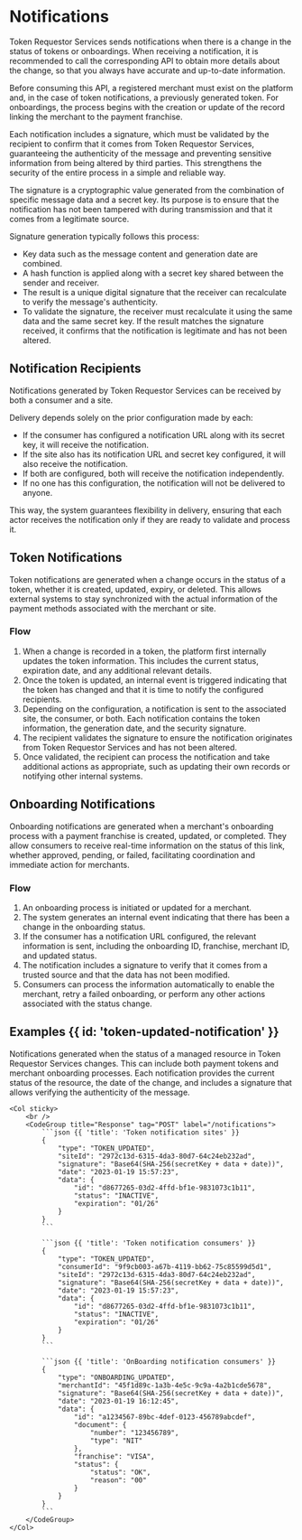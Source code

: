 # Notifications

Token Requestor Services sends notifications when there is a change in the status of tokens or onboardings.
When receiving a notification, it is recommended to call the corresponding API to obtain more details about the change,
so that you always have accurate and up-to-date information.

Before consuming this API, a registered merchant must exist on the platform and, in the case of token notifications, a
previously generated token. For onboardings, the process begins with the creation or update of the record linking the
merchant to the payment franchise.

Each notification includes a signature, which must be validated by the recipient to confirm that it comes from
Token Requestor Services, guaranteeing the authenticity of the message and preventing sensitive information from being
altered by third parties. This strengthens the security of the entire process in a simple and reliable way.

The signature is a cryptographic value generated from the combination of specific message data and a secret key. Its
purpose is to ensure that the notification has not been tampered with during transmission and that it comes from a
legitimate source.

Signature generation typically follows this process:
- Key data such as the message content and generation date are combined.
- A hash function is applied along with a secret key shared between the sender and receiver.
- The result is a unique digital signature that the receiver can recalculate to verify the message's authenticity.
- To validate the signature, the receiver must recalculate it using the same data and the same secret key.
If the result matches the signature received, it confirms that the notification is legitimate and has not been altered.

## Notification Recipients

Notifications generated by Token Requestor Services can be received by both a consumer and a site.

Delivery depends solely on the prior configuration made by each:
* If the consumer has configured a notification URL along with its secret key, it will receive the notification.
* If the site also has its notification URL and secret key configured, it will also receive the notification.
* If both are configured, both will receive the notification independently.
* If no one has this configuration, the notification will not be delivered to anyone.

This way, the system guarantees flexibility in delivery, ensuring that each actor receives the notification
only if they are ready to validate and process it.

## Token Notifications

Token notifications are generated when a change occurs in the status of a token, whether it is created, updated, expiry,
or deleted. This allows external systems to stay synchronized with the actual information of the payment methods
associated with the merchant or site.

### Flow

1. When a change is recorded in a token, the platform first internally updates the token information.
This includes the current status, expiration date, and any additional relevant details.
2. Once the token is updated, an internal event is triggered indicating that the token has changed and that it is time
to notify the configured recipients.
3. Depending on the configuration, a notification is sent to the associated site, the consumer, or both.
Each notification contains the token information, the generation date, and the security signature.
4. The recipient validates the signature to ensure the notification originates from Token Requestor Services and has
not been altered.
5. Once validated, the recipient can process the notification and take additional actions as appropriate, such as
updating their own records or notifying other internal systems.

## Onboarding Notifications

Onboarding notifications are generated when a merchant's onboarding process with a payment franchise is created,
updated, or completed. They allow consumers to receive real-time information on the status of this link,
whether approved, pending, or failed, facilitating coordination and immediate action for merchants.

### Flow

1. An onboarding process is initiated or updated for a merchant.
2. The system generates an internal event indicating that there has been a change in the onboarding status.
3. If the consumer has a notification URL configured, the relevant information is sent, including the onboarding ID,
franchise, merchant ID, and updated status.
4. The notification includes a signature to verify that it comes from a trusted source and that the data has not been
modified.
5. Consumers can process the information automatically to enable the merchant, retry a failed onboarding, or perform
any other actions associated with the status change.

## Examples {{ id: 'token-updated-notification' }}
Notifications generated when the status of a managed resource in Token Requestor Services changes. This can include
both payment tokens and merchant onboarding processes. Each notification provides the current status of the resource,
the date of the change, and includes a signature that allows verifying the authenticity of the message.


<Row>
    <Col>
        <ApiReader
            path="/notifications"
            method="POST"
            api={props.refs}
        />
    </Col>

    <Col sticky>
        <br />
        <CodeGroup title="Response" tag="POST" label="/notifications">
            ```json {{ 'title': 'Token notification sites' }}
            {
                "type": "TOKEN_UPDATED",
                "siteId": "2972c13d-6315-4da3-80d7-64c24eb232ad",
                "signature": "Base64(SHA-256(secretKey + data + date))",
                "date": "2023-01-19 15:57:23",
                "data": {
                    "id": "d8677265-03d2-4ffd-bf1e-9831073c1b11",
                    "status": "INACTIVE",
                    "expiration": "01/26"
                }
            }
            ```

            ```json {{ 'title': 'Token notification consumers' }}
            {
                "type": "TOKEN_UPDATED",
                "consumerId": "9f9cb003-a67b-4119-bb62-75c85599d5d1",
                "siteId": "2972c13d-6315-4da3-80d7-64c24eb232ad",
                "signature": "Base64(SHA-256(secretKey + data + date))",
                "date": "2023-01-19 15:57:23",
                "data": {
                    "id": "d8677265-03d2-4ffd-bf1e-9831073c1b11",
                    "status": "INACTIVE",
                    "expiration": "01/26"
                }
            }
            ```

            ```json {{ 'title': 'OnBoarding notification consumers' }}
            {
                "type": "ONBOARDING_UPDATED",
                "merchantId": "45f1d89c-1a3b-4e5c-9c9a-4a2b1cde5678",
                "signature": "Base64(SHA-256(secretKey + data + date))",
                "date": "2023-01-19 16:12:45",
                "data": {
                    "id": "a1234567-89bc-4def-0123-456789abcdef",
                    "document": {
                        "number": "123456789",
                        "type": "NIT"
                    },
                    "franchise": "VISA",
                    "status": {
                        "status": "OK",
                        "reason": "00"
                    }
                }
            }
            ```
        </CodeGroup>
    </Col>
</Row>
